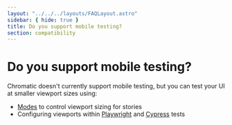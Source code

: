 ```yaml
---
layout: "../../../layouts/FAQLayout.astro"
sidebar: { hide: true }
title: Do you support mobile testing?
section: compatibility
---
```


# Do you support mobile testing?

Chromatic doesn't currently support mobile testing, but you can test your UI at smaller viewport sizes using:

- [Modes](/docs/storybook/viewports/) to control viewport sizing for stories
- Configuring viewports within [Playwright](/docs/viewports#playwright) and [Cypress](/docs/viewports#cypress) tests
